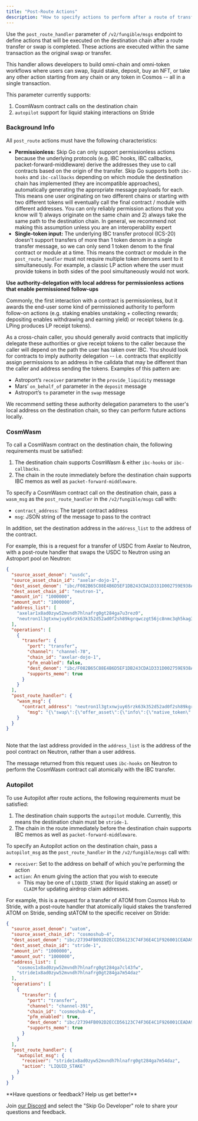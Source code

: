 ```yaml
---
title: "Post-Route Actions"
description: "How to specify actions to perform after a route of transfers/swaps is completed"
---
```


Use the `post_route_handler` parameter of `/v2/fungible/msgs` endpoint to define actions that will be executed on the destination chain after a route transfer or swap is completed. These actions are executed within the same transaction as the original swap or transfer.

This handler allows developers to build omni-chain and omni-token workflows where users can swap, liquid stake, deposit, buy an NFT, or take any other action starting from any chain or any token in Cosmos -- all in a single transaction.

This parameter currently supports:

1. CosmWasm contract calls on the destination chain
2. `autopilot` support for liquid staking interactions on Stride

### Background Info

All `post_route` actions must have the following characteristics: 

* **Permissionless:** Skip Go can only support permissionless actions because the underlying protocols (e.g. IBC hooks, IBC callbacks, packet-forward-middleware) derive the addresses they use to call contracts based on the origin of the transfer. Skip Go supports both `ibc-hooks` and `ibc-callbacks` depending on which module the destination chain has implemented (they are incompatible approaches), automatically generating the appropriate message payloads for each. This means one user originating on two different chains or starting with two different tokens will eventually call the final contract / module with different addresses. You can only reliably permission actions that you know will 1) always originate on the same chain and 2) always take the same path to the destination chain. In general, we recommend not making this assumption unless you are an interoperability expert
* **Single-token input:** The underlying IBC transfer protocol (ICS-20) doesn't support transfers of more than 1 token denom in a single transfer message, so we can only send 1 token denom to the final contract or module at a time. This means the contract or module in the `post_route_handler` must not require multiple token denoms sent to it simultaneously. For example, a classic LP action where the user must provide tokens in both sides of the pool simultaneously would not work.

<Warning>

**Use authority-delegation with local address for permissionless actions that enable permissioned follow-ups**

Commonly, the first interaction with a contract is permissionless, but it awards the end-user some kind of permissioned authority to perform follow-on actions (e.g. staking enables unstaking + collecting rewards; depositing enables withdrawing and earning yield) or receipt tokens (e.g. LPing produces LP receipt tokens). 

As a cross-chain caller, you should generally avoid contracts that implicitly delegate these authorities or give receipt tokens to the caller because the caller will depend on the path the user has taken over IBC. You should look for contracts to imply authority delegation -- i.e. contracts that explicitly assign permissions to an address in the calldata that may be different than the caller and address sending the tokens. Examples of this pattern are: 

* Astroport’s `receiver` parameter in the `provide_liquidity` message
* Mars’ `on_behalf_of` parameter in the `deposit` message
* Astroport’s `to` parameter in the `swap` message

We recommend setting these authority delegation parameters to the user's local address on the destination chain, so they can perform future actions locally.
</Warning>
### CosmWasm

To call a CosmWasm contract on the destination chain, the following requirements must be satisfied:

1. The destination chain supports CosmWasm & either `ibc-hooks` or `ibc-callbacks`.
2. The chain in the route immediately before the destination chain supports IBC memos as well as `packet-forward-middleware`.

To specify a CosmWasm contract call on the destination chain, pass a `wasm_msg` as the `post_route_handler` in the `/v2/fungible/msgs` call with: 

* `contract_address`: The target contract address
* `msg`: JSON string of the message to pass to the contract

In addition, set the destination address in the `address_list` to the address of the contract.

For example, this is a request for a transfer of USDC from Axelar to Neutron, with a post-route handler that swaps the USDC to Neutron using an Astroport pool on Neutron:

```json
{
  "source_asset_denom": "uusdc",
  "source_asset_chain_id": "axelar-dojo-1",
  "dest_asset_denom": "ibc/F082B65C88E4B6D5EF1DB243CDA1D331D002759E938A0F5CD3FFDC5D53B3E349",
  "dest_asset_chain_id": "neutron-1",
  "amount_in": "1000000",
  "amount_out": "1000000",
  "address_list": [
    "axelar1x8ad0zyw52mvndh7hlnafrg0gt284ga7u3rez0",
    "neutron1l3gtxnwjuy65rzk63k352d52ad0f2sh89kgrqwczgt56jc8nmc3qh5kag3"
  ],
  "operations": [
    {
      "transfer": {
        "port": "transfer",
        "channel": "channel-78",
        "chain_id": "axelar-dojo-1",
        "pfm_enabled": false,
        "dest_denom": "ibc/F082B65C88E4B6D5EF1DB243CDA1D331D002759E938A0F5CD3FFDC5D53B3E349",
        "supports_memo": true
      }
    }
  ],
  "post_route_handler": {
    "wasm_msg": {
      "contract_address": "neutron1l3gtxnwjuy65rzk63k352d52ad0f2sh89kgrqwczgt56jc8nmc3qh5kag3",
        "msg": "{\"swap\":{\"offer_asset\":{\"info\":{\"native_token\":{\"denom\":\"ibc/F082B65C88E4B6D5EF1DB243CDA1D331D002759E938A0F5CD3FFDC5D53B3E349\"}},\"amount\":\"10000\"},\"to\":\"neutron1x8ad0zyw52mvndh7hlnafrg0gt284ga7uqunnf\"}}"
    }
  }
}
    
```

Note that the last address provided in the `address_list` is the address of the pool contract on Neutron, rather than a user address.

The message returned from this request uses `ibc-hooks` on Neutron to perform the CosmWasm contract call atomically with the IBC transfer.

### Autopilot

To use Autopilot after route actions, the following requirements must be satisfied:

1. The destination chain supports the `autopilot` module. Currently, this means the destination chain must be `stride-1`.
2. The chain in the route immediately before the destination chain supports IBC memos as well as `packet-forward-middleware`.

To specify an Autopilot action on the destination chain, pass a `autopilot_msg` as the `post_route_handler` in the `/v2/fungible/msgs` call with: 

* `receiver`: Set to the address on behalf of which you're performing the action
* `action`: An enum giving the action that you wish to execute  
   * This may be one of `LIQUID_STAKE` (for liquid staking an asset) or `CLAIM` for updating airdrop claim addresses.

For example, this is a request for a transfer of ATOM from Cosmos Hub to Stride, with a post-route handler that atomically liquid stakes the transferred ATOM on Stride, sending stATOM to the specific receiver on Stride:

```json
{
  "source_asset_denom": "uatom",
  "source_asset_chain_id": "cosmoshub-4",
  "dest_asset_denom": "ibc/27394FB092D2ECCD56123C74F36E4C1F926001CEADA9CA97EA622B25F41E5EB2",
  "dest_asset_chain_id": "stride-1",
  "amount_in": "1000000",
  "amount_out": "1000000",
  "address_list": [
    "cosmos1x8ad0zyw52mvndh7hlnafrg0gt284ga7cl43fw",
    "stride1x8ad0zyw52mvndh7hlnafrg0gt284ga7m54daz"
  ],
  "operations": [
    {
      "transfer": {
        "port": "transfer",
        "channel": "channel-391",
        "chain_id": "cosmoshub-4",
        "pfm_enabled": true,
        "dest_denom": "ibc/27394FB092D2ECCD56123C74F36E4C1F926001CEADA9CA97EA622B25F41E5EB2",
        "supports_memo": true
      }
    }
  ],
  "post_route_handler": {
    "autopilot_msg": {
      "receiver": "stride1x8ad0zyw52mvndh7hlnafrg0gt284ga7m54daz",
      "action": "LIQUID_STAKE"
    }
  }
}
```


<Check>
  **Have questions or feedback? Help us get better!**

Join [our Discord](https://skip.build/discord) and select the "Skip Go Developer" role to share your questions and feedback.
</Check>